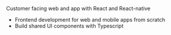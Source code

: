 Customer facing web and app with React and React-native

- Frontend development for web and mobile apps from scratch
- Build shared UI components with Typescript